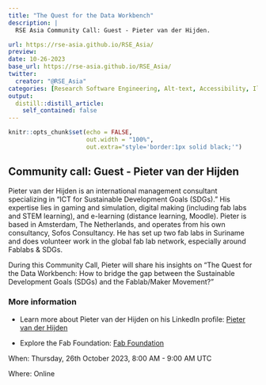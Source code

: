 ```yaml
---
title: "The Quest for the Data Workbench"
description: |
  RSE Asia Community Call: Guest - Pieter van der Hijden.

url: https://rse-asia.github.io/RSE_Asia/
preview: 
date: 10-26-2023
base_url: https://rse-asia.github.io/RSE_Asia/
twitter:
  creator: "@RSE_Asia"
categories: [Research Software Engineering, Alt-text, Accessibility, Illustration]
output:
  distill::distill_article:
    self_contained: false
---
```


```r
knitr::opts_chunk$set(echo = FALSE,
                      out.width = "100%",
                      out.extra="style='border:1px solid black;'")
```

## Community call: Guest - Pieter van der Hijden

Pieter van der Hijden is an international management consultant specializing in "ICT for Sustainable Development Goals (SDGs)." His expertise lies in gaming and simulation, digital making (including fab labs and STEM learning), and e-learning (distance learning, Moodle). Pieter is based in Amsterdam, The Netherlands, and operates from his own consultancy, Sofos Consultancy. He has set up two fab labs in Suriname and does volunteer work in the global fab lab network, especially around Fablabs & SDGs.

During this Community Call, Pieter will share his insights on "The Quest for the Data Workbench: How to bridge the gap between the Sustainable Development Goals (SDGs) and the Fablab/Maker Movement?"

### More information

- Learn more about Pieter van der Hijden on his LinkedIn profile: [Pieter van der Hijden](https://www.linkedin.com/in/pietervdh/)

- Explore the Fab Foundation: [Fab Foundation](https://fabfoundation.org/)

When: Thursday, 26th October 2023, 8:00 AM - 9:00 AM UTC

Where: Online



